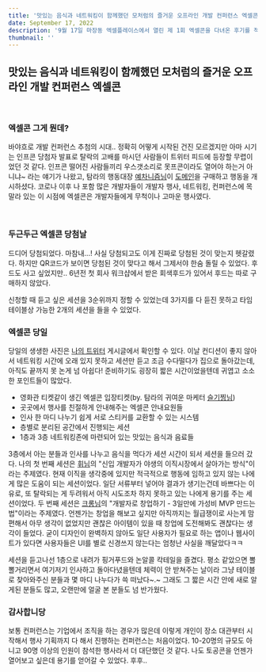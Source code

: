 ```yaml
---
title: '맛있는 음식과 네트워킹이 함께했던 모처럼의 즐거운 오프라인 개발 컨퍼런스 엑셀콘'
date: September 17, 2022
description: '9월 17일 마장동 엑셀플레이스에서 열린 제 1회 엑셀콘을 다녀온 후기를 적어보았습니다.'
thumbnail: ''
---
```


  ## 맛있는 음식과 네트워킹이 함께했던 모처럼의 즐거운 오프라인 개발 컨퍼런스 엑셀콘

  <br />

  ### 엑셀콘 그게 뭔데?

  <p>바야흐로 개발 컨퍼런스 추첨의 시대.. 정확히 어떻게 시작된 건진 모르겠지만 아마 시기는 인프콘 당첨자 발표로 탈락의 고배를 마시던 사람들이 트위터 피드에 등장할 무렵이었던 것 같다.
  인프콘 떨어진 사람들끼리 우스갯소리로 못프콘이라도 열어야 하는거 아니냐~ 라는 얘기가 나왔고, 탐라의 행동대장 <a href='https://twitter.com/yechanism_'>예차니즘님</a>이 <a href='https://excelcon.day/'>도메인</a>을 구매하고 행동을 개시하셨다.
  코로나 이후 나 포함 많은 개발자들이 개발자 행사, 네트워킹, 컨퍼런스에 목말라 있는 이 시점에 엑셀콘은 개발자들에게 무척이나 고마운 행사였다.</p>
  <br />

  ### 두근두근 엑셀콘 당첨날
  드디어 당첨되었다. 마참내...! 
  사실 당첨되고도 이게 진짜로 당첨된 것이 맞는지 헷갈렸다. 하지만 QR코드가 보이면 당첨된 것이 맞다고 해서 그제서야 한숨 돌릴 수 있었다.
  후드도 사고 싶었지만.. 6년전 첫 회사 워크샵에서 받은 회색후드가 있어서 후드는 따로 구매하지 않았다.

  신청할 때 듣고 싶은 세션을 3순위까지 정할 수 있었는데 3가지를 다 듣진 못하고 타임테이블상 가능한 2개의 세션을 들을 수 있었다.
  <br />

  ### 엑셀콘 당일 
  당일의 생생한 사진은 <a href='https://twitter.com/sudokeepcoding/status/1571111088204451840'>나의 트위터</a> 게시글에서 확인할 수 있다.
  이날 컨디션이 좋지 않아서 네트워킹 시간에 오래 있지 못하고 세션만 듣고 조금 수다떨다가 집으로 돌아갔는데, 아직도 끝까지 못 논게 넘 아쉽다!
  준비하기도 굉장히 짧은 시간이었을텐데 귀엽고 소소한 포인트들이 많았다.

  - 영화관 티켓같이 생긴 엑셀콘 입장티켓(by. 탐라의 귀여운 마케터 <a href='https://twitter.com/seulgi_room'>슬기찡님</a>) 
  - 곳곳에서 행사를 친절하게 안내해주는 엑셀콘 안내요원들
  - 인사 한 마디 나누기 쉽게 서로 스티커를 교환할 수 있는 시스템
  - 층별로 분리된 공간에서 진행되는 세션
  - 1층과 3층 네트워킹존에 마련되어 있는 맛있는 음식과 음료들

  3층에서 아는 분들과 인사를 나누고 음식을 먹다가 세션 시간이 되서 세션을 들으러 갔다.
  나의 첫 번째 세션은 <a href='https://twitter.com/whuii133'>휘님</a>의 "신입 개발자가 야생의 이직시장에서 살아가는 방식"이라는 주제였다.
  현재 이직을 생각중에 있지만 적극적으로 행동에 임하고 있지 않는 나에게 많은 도움이 되는 세션이었다.
  일단 서류부터 넣어야 결과가 생기는건데 바쁘다는 이유로, 또 탈락되는 게 두려워서 아직 시도조차 하지 못하고 있는 나에게 용기를 주는 세션이었다.
  두 번째 세션은 <a href='https://twitter.com/csecr24'>크롱님</a>의 "개발자로 창업하기 - 3일만에 가성비 MVP 만드는법"이라는 주제였다.
  언젠가는 창업을 해보고 싶지만 아직까지는 월급쟁이로 사는게 맘편해서 아무 생각이 없었지만 괜찮은 아이템이 있을 때 창업에 도전해봐도 괜찮다는 생각이 들었다.
  굳이 디자인이 완벽하지 않아도 일단 사용자가 필요로 하는 앱이나 웹사이트가 있다면 사용자들은 UI를 별로 신경쓰지 않는다는 엄청난 사실을 깨달았다ㅋㅋ

  세션을 듣고나선 1층으로 내려가 핑거푸드와 논알콜 칵테일을 즐겼다. 
  평소 같았으면 뽈뽈거리면서 여기저기 인사하고 돌아다녔을텐데 체력이 안 받쳐주는 날이라 그냥 테이블로 찾아와주신 분들과 몇 마디 나누다가 쓱 떠났다~.~
  그래도 그 짧은 시간 안에 새로 알게된 분들도 많고, 오랜만에 얼굴 본 분들도 넘 반가웠다.

  ### 감사합니당
  보통 컨퍼런스는 기업에서 조직을 하는 경우가 많은데 이렇게 개인이 장소 대관부터 시작해서 행사 기획까지 다 해서 진행하는 컨퍼런스는 처음이었다.
  10-20명의 규모도 아니고 90명 이상의 인원이 참석한 행사라서 더 대단했던 것 같다.
  나도 토공콘을 언젠가 열어보고 싶은데 용기를 얻어갈 수 있었다. 후후.. 




